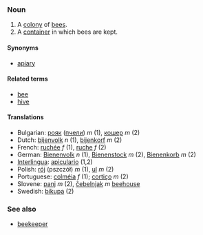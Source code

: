===Noun===

# A [[colony]] of [[bee]]s.
# A [[container]] in which bees are kept.

====Synonyms====
*[[apiary]]

====Related terms====
*[[bee]]
*[[hive]]

====Translations====
*Bulgarian: [[рояк]] ([[пчела|пчели]]) ''m'' (1), [[кошер]] ''m'' (2)
*Dutch: [[bijenvolk]] ''n'' (1), [[bijenkorf]] ''m'' (2)
*French: [[ruchée]] ''f'' (1), [[ruche]] ''f'' (2)
*German: [[Bienenvolk]] ''n'' (1), [[Bienenstock]] ''m'' (2), [[Bienenkorb]] ''m'' (2)
*[[Interlingua]]: [[apiculario]] (1,2)
*Polish: [[rój]] (pszczół) ''m'' (1), [[ul]] ''m'' (2)
*Portuguese: [[colméia]] ''f'' (1); [[cortiço]] ''m'' (2)
*Slovene: [[panj]] ''m'' (2), [[čebelnjak]] ''m'' [[beehouse]]
*Swedish: [[bikupa]] (2)

===See also===
*[[beekeeper]]